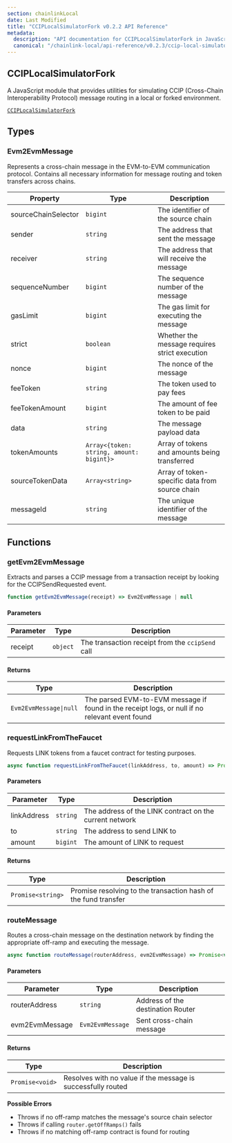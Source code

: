```yaml
---
section: chainlinkLocal
date: Last Modified
title: "CCIPLocalSimulatorFork v0.2.2 API Reference"
metadata:
  description: "API documentation for CCIPLocalSimulatorFork in JavaScript, version v0.2.2."
  canonical: "/chainlink-local/api-reference/v0.2.3/ccip-local-simulator-fork-js"
---
```



<Common callout="importPackage022" />

## CCIPLocalSimulatorFork

A JavaScript module that provides utilities for simulating CCIP (Cross-Chain Interoperability Protocol) message routing in a local or forked environment.

[`CCIPLocalSimulatorFork`](https://github.com/smartcontractkit/chainlink-local/blob/cd3bfb8c42716cfb791174314eba2c0d178551b9/scripts/CCIPLocalSimulatorFork.js)

## Types

### Evm2EvmMessage

Represents a cross-chain message in the EVM-to-EVM communication protocol. Contains all necessary information for message routing and token transfers across chains.

| Property            | Type                                     | Description                                    |
| ------------------- | ---------------------------------------- | ---------------------------------------------- |
| sourceChainSelector | `bigint`                                 | The identifier of the source chain             |
| sender              | `string`                                 | The address that sent the message              |
| receiver            | `string`                                 | The address that will receive the message      |
| sequenceNumber      | `bigint`                                 | The sequence number of the message             |
| gasLimit            | `bigint`                                 | The gas limit for executing the message        |
| strict              | `boolean`                                | Whether the message requires strict execution  |
| nonce               | `bigint`                                 | The nonce of the message                       |
| feeToken            | `string`                                 | The token used to pay fees                     |
| feeTokenAmount      | `bigint`                                 | The amount of fee token to be paid             |
| data                | `string`                                 | The message payload data                       |
| tokenAmounts        | `Array<{token: string, amount: bigint}>` | Array of tokens and amounts being transferred  |
| sourceTokenData     | `Array<string>`                          | Array of token-specific data from source chain |
| messageId           | `string`                                 | The unique identifier of the message           |

## Functions

### getEvm2EvmMessage

Extracts and parses a CCIP message from a transaction receipt by looking for the CCIPSendRequested event.

```javascript
function getEvm2EvmMessage(receipt) => Evm2EvmMessage | null
```

#### Parameters

| Parameter | Type     | Description                                      |
| --------- | -------- | ------------------------------------------------ |
| receipt   | `object` | The transaction receipt from the `ccipSend` call |

#### Returns

| Type                   | Description                                                                                    |
| ---------------------- | ---------------------------------------------------------------------------------------------- |
| `Evm2EvmMessage\|null` | The parsed EVM-to-EVM message if found in the receipt logs, or null if no relevant event found |

### requestLinkFromTheFaucet

Requests LINK tokens from a faucet contract for testing purposes.

```javascript
async function requestLinkFromTheFaucet(linkAddress, to, amount) => Promise<string>
```

#### Parameters

| Parameter   | Type     | Description                                             |
| ----------- | -------- | ------------------------------------------------------- |
| linkAddress | `string` | The address of the LINK contract on the current network |
| to          | `string` | The address to send LINK to                             |
| amount      | `bigint` | The amount of LINK to request                           |

#### Returns

| Type              | Description                                                    |
| ----------------- | -------------------------------------------------------------- |
| `Promise<string>` | Promise resolving to the transaction hash of the fund transfer |

### routeMessage

Routes a cross-chain message on the destination network by finding the appropriate off-ramp and executing the message.

```javascript
async function routeMessage(routerAddress, evm2EvmMessage) => Promise<void>
```

#### Parameters

| Parameter      | Type             | Description                       |
| -------------- | ---------------- | --------------------------------- |
| routerAddress  | `string`         | Address of the destination Router |
| evm2EvmMessage | `Evm2EvmMessage` | Sent cross-chain message          |

#### Returns

| Type            | Description                                                  |
| --------------- | ------------------------------------------------------------ |
| `Promise<void>` | Resolves with no value if the message is successfully routed |

<Aside type="caution">

**Possible Errors**

- Throws if no off-ramp matches the message's source chain selector
- Throws if calling `router.getOffRamps()` fails
- Throws if no matching off-ramp contract is found for routing

</Aside>
